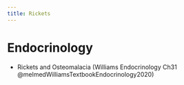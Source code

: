 ```yaml
---
title: Rickets
---
```


# Endocrinology

- Rickets and Osteomalacia (Williams Endocrinology Ch31  @melmedWilliamsTextbookEndocrinology2020)